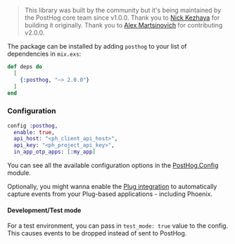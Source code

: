 > This library was built by the community but it's being maintained by the PostHog core team since v1.0.0. Thank you to [Nick Kezhaya](https://github.com/nkezhaya) for building it originally. Thank you to [Alex Martsinovich](https://github.com/martosaur) for contributing v2.0.0.

The package can be installed by adding `posthog` to your list of dependencies in `mix.exs`:

```elixir
def deps do
  [
    {:posthog, "~> 2.0.0"}
  ]
end
```

### Configuration

```elixir file=config/config.exs
config :posthog,
  enable: true,
  api_host: "<ph_client_api_host>",
  api_key: "<ph_project_api_key>",
  in_app_otp_apps: [:my_app]
```

You can see all the available configuration options in the [PostHog.Config](https://hexdocs.pm/posthog/PostHog.Config.html) module.

Optionally, you might wanna enable the [Plug integration](https://hexdocs.pm/posthog/PostHog.Integrations.Plug.html) to automatically capture events from your Plug-based applications - including Phoenix.


#### Development/Test mode

For a test environment, you can pass in `test_mode: true` value to the config. This causes events to be dropped instead of sent to PostHog.